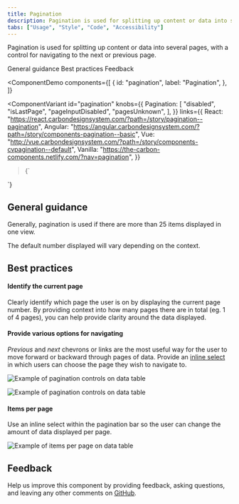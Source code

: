 ```yaml
---
title: Pagination
description: Pagination is used for splitting up content or data into several pages, with a control for navigating to the next or previous page.
tabs: ["Usage", "Style", "Code", "Accessibility"]
---
```


<PageDescription>

Pagination is used for splitting up content or data into several pages, with a control for navigating to the next or previous page.

</PageDescription>

<AnchorLinks>

<AnchorLink>General guidance</AnchorLink>
<AnchorLink>Best practices</AnchorLink>
<AnchorLink>Feedback</AnchorLink>

</AnchorLinks>

<ComponentDemo
  components={[
    {
      id: "pagination",
      label: "Pagination",
    },
  ]}
>
  <ComponentVariant
    id="pagination"
    knobs={{
      Pagination: [
        "disabled",
        "isLastPage",
        "pageInputDisabled",
        "pagesUnknown",
      ],
    }}
    links={{
      React:
        "https://react.carbondesignsystem.com/?path=/story/pagination--pagination",
      Angular:
        "https://angular.carbondesignsystem.com/?path=/story/components-pagination--basic",
      Vue:
        "http://vue.carbondesignsystem.com/?path=/story/components-cvpagination--default",
      Vanilla: "https://the-carbon-components.netlify.com/?nav=pagination",
    }}
  >{`
  <div style={{width: '800px'}}>
    <Pagination
      backwardText="Previous page"
      forwardText="Next page"
      itemsPerPageText="Items per page:"
      page={1}
      pageNumberText="Page Number"
      pageSize={10}
      pageSizes={[
        10,
        20,
        30,
        40,
        50
      ]}
      totalItems={103}
    />
  </div>
  `}</ComponentVariant>
</ComponentDemo>

## General guidance

Generally, pagination is used if there are more than 25 items displayed in one view.

The default number displayed will vary depending on the context.

## Best practices

#### Identify the current page

Clearly identify which page the user is on by displaying the current page
number. By providing context into how many pages there are in total (eg. 1 of 4
pages), you can help provide clarity around the data displayed.

#### Provide various options for navigating

_Previous_ and _next_ chevrons or links are the most useful way for the user to move forward or backward through pages of data. Provide an [inline select](/components/select/usage) in which users can choose the page they wish to navigate to.

<Row>
<Column colLg={8}>

![Example of pagination controls on data table](images/pagination-usage-1.png)

</Column>
</Row>

<Row>
<Column colLg={8}>

![Example of pagination controls on data table](images/pagination-usage-1.png)

</Column>
</Row>

#### Items per page

Use an inline select within the pagination bar so the user can change the amount
of data displayed per page.

<Row>
<Column colLg={8}>

![Example of items per page on data table](images/pagination-usage-2.png)

</Column>
</Row>

## Feedback

Help us improve this component by providing feedback, asking questions, and leaving any other comments on [GitHub](https://github.com/carbon-design-system/carbon-website/issues/new?assignees=&labels=feedback&template=feedback.md).
